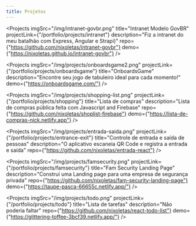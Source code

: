 ```yaml
---
title: Projetos
---
```



<Projects 
    imgSrc="/img/intranet-govbr.png" 
    title="Intranet Modelo GovBR" 
    projectLink={"/portfolio/projects/intranet"}
    description="Fiz a intranet do meu batalhão com Express, Angular e Strapi)"
    repo={"https://github.com/nixoletas/intranet-govbr"}
    demo={"https://nixoletas.github.io/intranet-govbr"}
/>

<Projects 
    imgSrc="/img/projects/onboardsgame2.png"
    projectLink={"/portfolio/projects/onboardsgame"}
    title="OnboardsGame" 
    description="Encontre seu jogo de tabuleiro ideal para cada momento!"
    demo={"https://onboardsgame.com/"}
/>

<Projects 
    imgSrc="/img/projects/shopping-list.png"
    projectLink={"/portfolio/projects/shopping"}
    title="Lista de compras" 
    description="Lista de compras pública feita com Javascript and Firebase"
    repo={"https://github.com/nixoletas/shoplist-firebase"}
    demo={"https://lista-de-compras-nick.netlify.app"}
/>

<Projects 
    imgSrc="/img/projects/entrada-saida.png"
    projectLink={"/portfolio/projects/entrance-exit"}
    title="Controle de entrada e saída de pessoas" 
    description="O aplicativo escaneia QR Code e registra a entrada e saída"
    repo={"https://github.com/nixoletas/entrada-react"}
/>

<Projects 
    imgSrc="/img/projects/famsecurity.png"
    projectLink={"/portfolio/projects/famsecurity"}
    title="Fam Security Landing Page" 
    description="Construí uma Landing page para uma empresa de segurança privada"
    repo={"https://github.com/nixoletas/fam-security-landing-page"}
    demo={"https://taupe-pasca-66655c.netlify.app/"}
/>

<Projects 
    imgSrc="/img/projects/todo.png"
    projectLink={"/portfolio/projects/todo"}
    title="Lista de tarefas" 
    description="Não poderia faltar"
    repo={"https://github.com/nixoletas/react-todo-list"}
    demo={"https://glittering-toffee-3bcf39.netlify.app/"}
/>